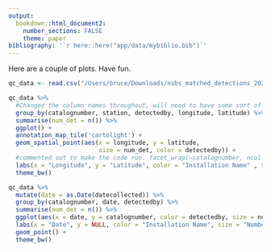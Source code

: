 ```yaml
---
output:
  bookdown::html_document2:
    number_sections: FALSE
    theme: paper
bibliography: '`r here::here("app/data/mybiblio.bib")`'
---
```


Here are a couple of plots. Have fun.

```r
qc_data <- read.csv("/Users/bruce/Downloads/nsbs_matched_detections_2021/nsbs_matched_detections_2021.csv")

qc_data %>% 
  #Changed the column names throughout, will need to have some sort of way to set these more    dynamically. 
  group_by(catalognumber, station, detectedby, longitude, latitude) %>% 
  summarise(num_det = n()) %>% 
  ggplot() +
  annotation_map_tile('cartolight') +
  geom_spatial_point(aes(x = longitude, y = latitude, 
                         size = num_det, color = detectedby)) +
  #commented out to make the code run. facet_wrap(~catalognumber, ncol = 2) +
  labs(x = "Longitude", y = "Latitude", color = "Installation Name" , size = "Number of\nDetections") +
  theme_bw()

qc_data %>% 
  mutate(date = as.Date(datecollected)) %>% 
  group_by(catalognumber, date, detectedby) %>% 
  summarise(num_det = n()) %>% 
  ggplot(aes(x = date, y = catalognumber, color = detectedby, size = num_det)) +
  labs(x = "Date", y = NULL, color = "Installation Name", size = "Number of\nDetections") +
  geom_point() +
  theme_bw()
```